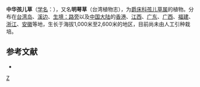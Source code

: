 {{Speciesbox
| genus = Rungia
| species = chinensis
| authority = Benth.
}}

'''中华孩儿草'''（[[学名|学名]]：{{lang|la|''Rungia chinensis''}}），又名'''明萼草'''（台湾植物志），为[[爵床科|爵床科]][[孩儿草属|孩儿草属]]的植物。分布在[[台湾岛|台湾岛]]、[[溪边|溪边]]、[[生境：路旁|生境：路旁]]以及[[中国大陆|中国大陆]]的[[香港|香港]]、[[江西|江西]]、[[广东|广东]]、[[广西|广西]]、[[福建|福建]]、[[浙江|浙江]]、[[安徽|安徽]]等地，生长于海拔1,000米至2,600米的地区，目前尚未由人工引种栽培。

== 参考文献 ==
<div class="references-small">
* {{cite web| url =http://www.bioinfo.cn/db05/KmzwSpecies.php?action=view&id=264| title =中华孩儿草| work =《中国高等植物数据库全库》| publisher =中国科学院微生物研究所| author =昆明植物研究所| accessdate =2009-02-21| deadurl =yes| archiveurl =https://web.archive.org/web/20160305030631/http://www.bioinfo.cn/db05/KmzwSpecies.php?action=view&id=264| archivedate =2016-03-05}}
</div>
{{Taxonbar|from=Q10872277}}

[[Category:孩儿草属|Z]]